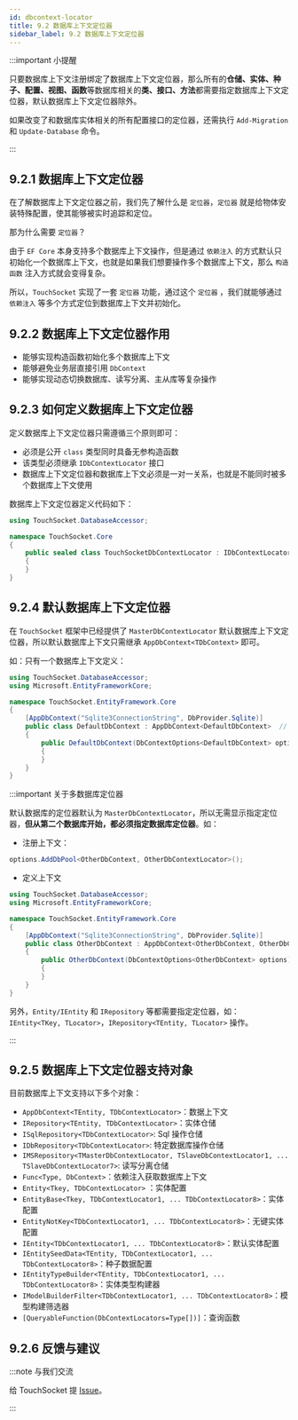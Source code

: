 ```yaml
---
id: dbcontext-locator
title: 9.2 数据库上下文定位器
sidebar_label: 9.2 数据库上下文定位器
---
```


:::important 小提醒

只要数据库上下文注册绑定了数据库上下文定位器，那么所有的**仓储、实体、种子、配置、视图、函数**等数据库相关的**类、接口、方法**都需要指定数据库上下文定位器，默认数据库上下文定位器除外。

如果改变了和数据库实体相关的所有配置接口的定位器，还需执行 `Add-Migration` 和 `Update-Database` 命令。

:::

## 9.2.1 数据库上下文定位器

在了解数据库上下文定位器之前，我们先了解什么是 `定位器`，`定位器` 就是给物体安装特殊配置，使其能够被实时追踪和定位。

那为什么需要 `定位器`？

由于 `EF Core` 本身支持多个数据库上下文操作，但是通过 `依赖注入` 的方式默认只初始化一个数据库上下文，也就是如果我们想要操作多个数据库上下文，那么 `构造函数` 注入方式就会变得复杂。

所以，`TouchSocket` 实现了一套 `定位器` 功能，通过这个 `定位器` ，我们就能够通过 `依赖注入` 等多个方式定位到数据库上下文并初始化。

## 9.2.2 数据库上下文定位器作用

- 能够实现构造函数初始化多个数据库上下文
- 能够避免业务层直接引用 `DbContext`
- 能够实现动态切换数据库、读写分离、主从库等复杂操作

## 9.2.3 如何定义数据库上下文定位器

定义数据库上下文定位器只需遵循三个原则即可：

- 必须是公开 `class` 类型同时具备无参构造函数
- 该类型必须继承 `IDbContextLocator` 接口
- 数据库上下文定位器和数据库上下文必须是一对一关系，也就是不能同时被多个数据库上下文使用

数据库上下文定位器定义代码如下：

```cs showLineNumbers  {1,5}
using TouchSocket.DatabaseAccessor;

namespace TouchSocket.Core
{
    public sealed class TouchSocketDbContextLocator : IDbContextLocator
    {
    }
}
```

## 9.2.4 默认数据库上下文定位器

在 `TouchSocket` 框架中已经提供了 `MasterDbContextLocator` 默认数据库上下文定位器，所以默认数据库上下文只需继承 `AppDbContext<TDbContext>` 即可。

如：只有一个数据库上下文定义：

```cs showLineNumbers 
using TouchSocket.DatabaseAccessor;
using Microsoft.EntityFrameworkCore;

namespace TouchSocket.EntityFramework.Core
{
    [AppDbContext("Sqlite3ConnectionString", DbProvider.Sqlite)]
    public class DefaultDbContext : AppDbContext<DefaultDbContext>  // 无需指定定位器
    {
        public DefaultDbContext(DbContextOptions<DefaultDbContext> options) : base(options)
        {
        }
    }
}
```

:::important 关于多数据库定位器

默认数据库的定位器默认为 `MasterDbContextLocator`，所以无需显示指定定位器，**但从第二个数据库开始，都必须指定数据库定位器**。如：

- 注册上下文：

```cs showLineNumbers 
options.AddDbPool<OtherDbContext, OtherDbContextLocator>();
```

- 定义上下文

```cs showLineNumbers 
using TouchSocket.DatabaseAccessor;
using Microsoft.EntityFrameworkCore;

namespace TouchSocket.EntityFramework.Core
{
    [AppDbContext("Sqlite3ConnectionString", DbProvider.Sqlite)]
    public class OtherDbContext : AppDbContext<OtherDbContext, OtherDbContextLocator>   // 需指定定位器
    {
        public OtherDbContext(DbContextOptions<OtherDbContext> options) : base(options)
        {
        }
    }
}
```

另外，`Entity/IEntity` 和 `IRepository` 等都需要指定定位器，如：`IEntity<TKey, TLocator>`，`IRepository<TEntity, TLocator>` 操作。

:::

## 9.2.5 数据库上下文定位器支持对象

目前数据库上下文支持以下多个对象：

- `AppDbContext<TEntity, TDbContextLocator>`：数据上下文
- `IRepository<TEntity, TDbContextLocator>`：实体仓储
- `ISqlRepository<TDbContextLocator>`: Sql 操作仓储
- `IDbRepository<TDbContextLocator>`: 特定数据库操作仓储
- `IMSRepository<TMasterDbContextLocator, TSlaveDbContextLocator1, ... TSlaveDbContextLocator7>`: 读写分离仓储
- `Func<Type, DbContext>`：依赖注入获取数据库上下文
- `Entity<Tkey, TDbContextLocator>` ：实体配置
- `EntityBase<Tkey, TDbContextLocator1, ... TDbContextLocator8>`：实体配置
- `EntityNotKey<TDbContextLocator1, ... TDbContextLocator8>`：无键实体配置
- `IEntity<TDbContextLocator1, ... TDbContextLocator8>`：默认实体配置
- `IEntitySeedData<TEntity, TDbContextLocator1, ... TDbContextLocator8>`：种子数据配置
- `IEntityTypeBuilder<TEntity, TDbContextLocator1, ... TDbContextLocator8>`：实体类型构建器
- `IModelBuilderFilter<TDbContextLocator1, ... TDbContextLocator8>`：模型构建筛选器
- `[QueryableFunction(DbContextLocators=Type[])]`：查询函数

## 9.2.6 反馈与建议

:::note 与我们交流

给 TouchSocket 提 [Issue](https://gitee.com/rrqm_home/TouchSocket/issues/new?issue)。

:::
